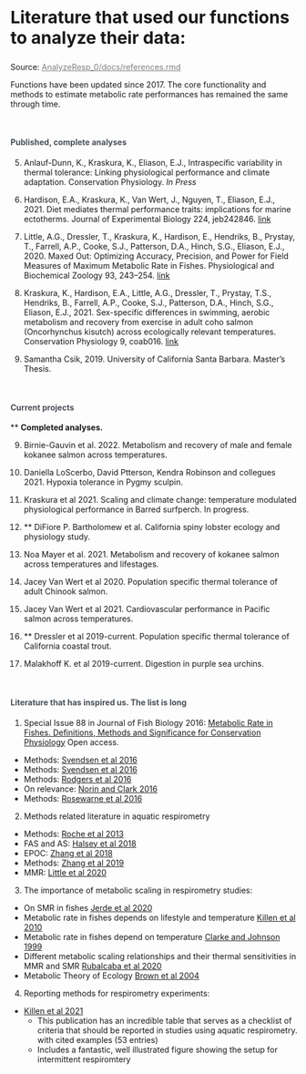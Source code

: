 

<div class="page-header">
  <h2 style="font-size: 30px; text-align:left;">Literature that used our functions to analyze their data:</h2>
  <p>Source: <a href = "https://github.com/kraskura/AnalyzeResp_0/blob/main/docs/references.rmd" style = "color:gray;">AnalyzeResp_0/docs/references.rmd</a></p>
</div>

<div class="well">
Functions have been updated since 2017. The core functionality and methods to estimate metabolic rate performances has remained the same through time.
</div>

<br>
<h4 style="color:#495057; font-weight: bold;  text-align: left">Published, complete analyses</h4>

5) Anlauf-Dunn, K., Kraskura, K., Eliason, E.J., Intraspecific variability in thermal tolerance: Linking physiological performance and climate adaptation. Conservation Physiology. *In Press*  

4) Hardison, E.A., Kraskura, K., Van Wert, J., Nguyen, T., Eliason, E.J., 2021. Diet mediates thermal performance traits: implications for marine ectotherms. Journal of Experimental Biology 224, jeb242846. [link](https://doi.org/10.1242/jeb.242846)

3) Little, A.G., Dressler, T., Kraskura, K., Hardison, E., Hendriks, B., Prystay, T., Farrell, A.P., Cooke, S.J., Patterson, D.A., Hinch, S.G., Eliason, E.J., 2020. Maxed Out: Optimizing Accuracy, Precision, and Power for Field Measures of Maximum Metabolic Rate in Fishes. Physiological and Biochemical Zoology 93, 243–254. [link](https://doi.org/10.1086/708673)

2) Kraskura, K., Hardison, E.A., Little, A.G., Dressler, T., Prystay, T.S., Hendriks, B., Farrell, A.P., Cooke, S.J., Patterson, D.A., Hinch, S.G., Eliason, E.J., 2021. Sex-specific differences in swimming, aerobic metabolism and recovery from exercise in adult coho salmon (Oncorhynchus kisutch) across ecologically relevant temperatures. Conservation Physiology 9, coab016. [link](https://doi.org/10.1093/conphys/coab016)

1) Samantha Csik, 2019. University of California Santa Barbara. Master's Thesis.  

<br>
<h4 style="color:#495057; font-weight: bold;  text-align: left">Current projects</h4>

** **Completed analyses.** 

9) Birnie-Gauvin et al. 2022. Metabolism and recovery of male and female kokanee salmon across temperatures.

8) Daniella LoScerbo, David Ptterson, Kendra Robinson and collegues 2021. Hypoxia tolerance in Pygmy sculpin.

7) Kraskura et al 2021. Scaling and climate change: temperature modulated physiological performance in Barred surfperch. In progress.

6) ** DiFiore P. Bartholomew et al. California spiny lobster ecology and physiology study. 

5) Noa Mayer et al. 2021. Metabolism and recovery of kokanee salmon across temperatures and lifestages.

4) Jacey Van Wert et al 2020. Population specific thermal tolerance of adult Chinook salmon. 

3) Jacey Van Wert et al 2021. Cardiovascular performance in Pacific salmon across temperatures.

2) ** Dressler et al 2019-current. Population specific thermal tolerance of California coastal trout.

1) Malakhoff K. et al 2019-current. Digestion in purple sea urchins.


<br><h4 style="color:#495057; font-weight: bold;  text-align: left">Literature that has inspired us. The list is long</h4>

1. Special Issue 88 in Journal of Fish Biology 2016: [Metabolic Rate in Fishes. Definitions, Methods and Significance for Conservation Physiology](https://onlinelibrary.wiley.com/toc/10958649/2016/88/1)
Open access.
  - Methods: [Svendsen et al 2016](http://doi.wiley.com/10.1111/jfb.12797)
  - Methods: [Svendsen et al 2016](http://doi.wiley.com/10.1111/jfb.12851)
  - Methods: [Rodgers et al 2016](http://doi.wiley.com/10.1111/jfb.12848)
  - On relevance: [Norin and Clark 2016](https://onlinelibrary.wiley.com/doi/full/10.1111/jfb.12796)
  - Methods: [Rosewarne et al 2016](https://onlinelibrary.wiley.com/doi/10.1111/jfb.12795)

2. Methods related literature in aquatic respirometry
  * Methods: [Roche et al 2013](https://onlinelibrary.wiley.com/doi/pdf/10.1111/jfb.12795)
  * FAS and AS: [Halsey et al 2018](https://link.springer.com/article/10.1007/s11160-018-9516-3)
  * EPOC: [Zhang et al 2018](http://doi.wiley.com/10.1111/jfb.13593)
  * Methods: [Zhang et al 2019](https://jeb.biologists.org/content/222/12/jeb196568.long)
  * MMR: [Little et al 2020](https://doi.org/10.1086/708673)

3. The importance of metabolic scaling in respirometry studies:
  * On SMR in fishes [Jerde et al 2020](https://onlinelibrary.wiley.com/doi/abs/10.1111/jfb.14218)
  * Metabolic rate in fishes depends on lifestyle and temperature [Killen et al 2010](http://doi.wiley.com/10.1111/j.1461-0248.2009.01415.x)
  * Metabolic rate in fishes depend on temperature [Clarke and Johnson 1999](https://besjournals.onlinelibrary.wiley.com/doi/abs/10.1046/j.1365-2656.1999.00337.x)
  * Different metabolic scaling relationships and their thermal sensitivities in MMR and SMR [Rubalcaba et al 2020](www.pnas.org/cgi/doi/10.1073/pnas.2003292117)
  * Metabolic Theory of Ecology [Brown et al 2004](http://doi.wiley.com/10.1890/03-9000)

4. Reporting methods for respirometry experiments:
  * [Killen et al 2021](https://journals.biologists.com/jeb/article/224/18/jeb242522/272132/Guidelines-for-reporting-methods-to-estimate)
    - This publication has an incredible table that serves as a checklist of criteria that should be reported in studies using aquatic respirometry. with cited examples (53 entries) 
    - Includes a fantastic, well illustrated figure showing the setup for intermittent respiromtery

